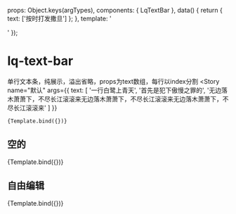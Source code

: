 

<Meta title="组件/文本块" component={LqTextBar} argTypes={{}} />

  props: Object.keys(argTypes),
  components: { LqTextBar },
  data() {
    return {
      text: ['按时打发撒旦']
    };
  },
  template: '<div style="width: 420px"><lq-text-bar v-bind="$props" /></div>'
});

# lq-text-bar
单行文本条，纯展示，溢出省略，props为text数组，每行以index分割
<Canvas>
  <Story
    name="默认"
    args={{
      text: [
        '一行白鹭上青天',
        '首先是犯下傲慢之罪的',
        '无边落木萧萧下，不尽长江滚滚来无边落木萧萧下，不尽长江滚滚来无边落木萧萧下，不尽长江滚滚来'
      ]
    }}
  >
    {Template.bind({})}
  </Story>
</Canvas>

## 空的
<Canvas>
  <Story name="空的" args={{}}>
    {Template.bind({})}
  </Story>
</Canvas>

## 自由编辑

<Canvas>
  <Story
    name="自由编辑"
    args={{
      text: [
        '大大实打实的',
        '无边落木萧萧下，不尽长江滚滚来无边落木萧萧下，不尽长江滚滚来',
        '无边落木萧萧下，不尽长江滚滚来'
      ]
    }}
  >
    {Template.bind({})}
  </Story>
</Canvas>

<ArgsTable story="自由编辑" />
